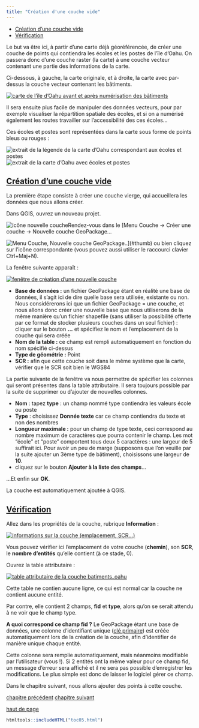 ```yaml
---
title: "Création d'une couche vide"
---
```


::: {.row}

::: {.content .col-xs-12 .col-sm-8 .col-md-9}

* [Création d'une couche vide](#V11)
* [Vérification](#V12)

Le but va être ici, à partir d'une carte déjà géoréférencée, de créer une couche de points qui contiendra les écoles et les postes de l'île d'Oahu. On passera donc d'une couche raster (la carte) à une couche vecteur contenant une partie des informations de la carte.

Ci-dessous, à gauche, la carte originale, et à droite, la carte avec par-dessus la couche vecteur contenant les bâtiments.

[![carte de l'île d'Oahu avant et après numérisation des bâtiments](illustrations/tous/5_1_principe_numerisation.png)](illustrations/tous/5_1_principe_numerisation.png)

Il sera ensuite plus facile de manipuler des données vecteurs, pour par exemple visualiser la répartition spatiale des écoles, et si on a numérisé également les routes travailler sur l'accessibilité des ces écoles...

Ces écoles et postes sont représentées dans la carte sous forme de points bleus ou rouges :

![extrait de la légende de la carte d'Oahu correspondant aux écoles et postes](illustrations/tous/5_1_leg_pts.png)
![extrait de la carte d'Oahu avec écoles et postes](illustrations/tous/5_1_ex_pts.png)

## [Création d'une couche vide](#V11) {#V11}

La première étape consiste à créer une couche vierge, qui accueillera les données que nous allons créer.

Dans QGIS, ouvrez un nouveau projet.

![icône nouvelle couche](illustrations/tous/5_1_nouvellecouche_icone.png)Rendez-vous dans le 
 [Menu Couche → Créer une couche → Nouvelle couche GeoPackage...

![Menu Couche, Nouvelle couche GeoPackage..](illustrations/tous/5_1_nouvellecouche_menu.png)](#thumb) 
 ou bien cliquez sur l'icône correspondante (vous pouvez aussi utiliser le raccourci clavier Ctrl+Maj+N).

La fenêtre suivante apparaît :

[![fenêtre de création d'une nouvelle couche](illustrations/tous/5_1_nouvellecouche_fenetre.png)](illustrations/tous/5_1_nouvellecouche_fenetre.png)

* **Base de données :** un fichier GeoPackage étant en réalité une base de données, il s'agit ici de dire quelle base sera utilisée, existante ou non. Nous considérerons ici que un fichier GeoPackage = une couche, et nous allons donc créer une nouvelle base que nous utiliserons de la même manière qu'un fichier shapefile (sans utiliser la possibilité offerte par ce format de stocker plusieurs couches dans un seul fichier) : cliquer sur le bouton **...** et spécifiez le nom et l'emplacement de la couche qui sera créée
* **Nom de la table :** ce champ est rempli automatiquement en fonction du nom spécifié ci-dessus
* **Type de géométrie :** Point
* **SCR :** afin que cette couche soit dans le même système que la carte, vérifier que le SCR soit bien le WGS84

La partie suivante de la fenêtre va nous permettre de spécifier les colonnes qui seront présentes dans la table attributaire. Il sera toujours possible par la suite de supprimer ou d'ajouter de nouvelles colonnes.

* **Nom** : tapez **type** : un champ nommé type contiendra les valeurs école ou poste
* **Type** : choisissez **Donnée texte** car ce champ contiendra du texte et non des nombres
* **Longueur maximale :** pour un champ de type texte, ceci correspond au nombre maximum de caractères que pourra contenir le champ. Les mot "école" et "poste" comportent tous deux 5 caractères : une largeur de 5 suffirait ici. Pour avoir un peu de marge (supposons que l'on veuille par la suite ajouter un 3ème type de bâtiment), choisissons une largeur de **10**.
* cliquez sur le bouton **Ajouter à la liste des champs**...

...Et enfin sur **OK**.

La couche est automatiquement ajoutée à QGIS.

## [Vérification](#V12) {#V12}

Allez dans les propriétés de la couche, rubrique **Information** :

[![informations sur la couche (emplacement, SCR...)](illustrations/tous/5_1_informations.png)](illustrations/tous/5_1_informations.png)

Vous pouvez vérifier ici l'emplacement de votre couche (**chemin**), son **SCR**, le **nombre d'entités** qu'elle contient (à ce stade, 0).

Ouvrez la table attributaire :

[![table attributaire de la couche batiments_oahu](illustrations/tous/5_1_table_vide.png)](illustrations/tous/5_1_table_vide.png)

Cette table ne contien aucune ligne, ce qui est normal car la couche ne contient aucune entité.

Par contre, elle contient 2 champs, **fid** et **type**, alors qu'on se serait attendu à ne voir que le champ type.

**A quoi correspond ce champ fid ?** Le GeoPackage étant une base de données, une colonne d'identifiant unique ([clé primaire](https://fr.wikipedia.org/wiki/Cl%C3%A9_primaire)) est créée automatiquement lors de la création de la couche, afin d'identifier de manière unique chaque entité.

Cette colonne sera remplie automatiquement, mais néanmoins modifiable par l'utilisateur (vous !). Si 2 entités ont la même valeur pour ce champ fid, un message d'erreur sera affiché et il ne sera pas possible d'enregistrer les modifications. Le plus simple est donc de laisser le logiciel gérer ce champ.

Dans le chapitre suivant, nous allons ajouter des points à cette couche.

[chapitre précédent](05_00_numerisation.html)
[chapitre suivant](05_02_points.html)

[haut de page](#wrap)

:::

```r
htmltools::includeHTML("toc05.html")
```

:::

